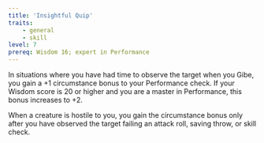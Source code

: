 ```yaml
---
title: 'Insightful Quip'
traits:
    - general
    - skill
level: 7
prereq: Wisdom 16; expert in Performance
---
```


In situations where you have had time to observe the target when you Gibe, you gain a +1 circumstance bonus to your Performance check. If your Wisdom score is 20 or higher and you are a master in Performance, this bonus increases to +2.

When a creature is hostile to you, you gain the circumstance bonus only after you have observed the target failing an attack roll, saving throw, or skill check.